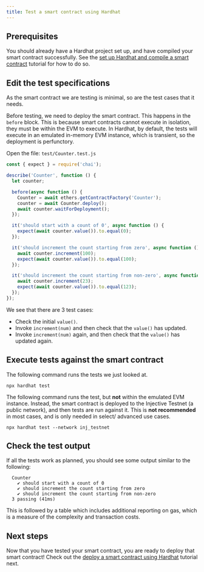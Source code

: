 ```yaml
---
title: Test a smart contract using Hardhat
---
```


## Prerequisites

You should already have a Hardhat project set up, and have compiled your smart contract successfully.
See the [set up Hardhat and compile a smart contract](./compile-hardhat/) tutorial for how to do so.

## Edit the test specifications

As the smart contract we are testing is minimal, so are the test cases that it needs.

Before testing, we need to deploy the smart contract.
This happens in the `before` block.
This is because smart contracts cannot execute in isolation, they must be within the EVM to execute.
In Hardhat, by default, the tests will execute in an emulated in-memory EVM instance, which is transient, so the deployment is perfunctory.

Open the file: `test/Counter.test.js`

```js
const { expect } = require('chai');

describe('Counter', function () {
  let counter;

  before(async function () {
    Counter = await ethers.getContractFactory('Counter');
    counter = await Counter.deploy();
    await counter.waitForDeployment();
  });

  it('should start with a count of 0', async function () {
    expect(await counter.value()).to.equal(0);
  });

  it('should increment the count starting from zero', async function () {
    await counter.increment(100);
    expect(await counter.value()).to.equal(100);
  });

  it('should increment the count starting from non-zero', async function () {
    await counter.increment(23);
    expect(await counter.value()).to.equal(123);
  });
});

```

We see that there are 3 test cases:

- Check the initial `value()`.
- Invoke `increment(num)` and then check that the `value()` has updated.
- Invoke `increment(num)` again, and then check that the `value()` has updated again.

## Execute tests against the smart contract

The following command runs the tests we just looked at.

```shell
npx hardhat test
```

The following command runs the test, but **not** within the emulated EVM instance.
Instead, the smart contract is deployed to the Injective Testnet (a public network), and then tests are run against it.
This is **not recommended** in most cases, and is only needed in select/ advanced use cases.

```shell
npx hardhat test --network inj_testnet
```

## Check the test output

If all the tests work as planned, you should see some output similar to the following:

```text
  Counter
    ✔ should start with a count of 0
    ✔ should increment the count starting from zero
    ✔ should increment the count starting from non-zero
  3 passing (41ms)
```

This is followed by a table which includes additional reporting on gas, which is a measure of the complexity and transaction costs.

## Next steps

Now that you have tested your smart contract, you are ready to deploy that smart contract!
Check out the [deploy a smart contract using Hardhat](./deploy-hardhat/) tutorial next.

